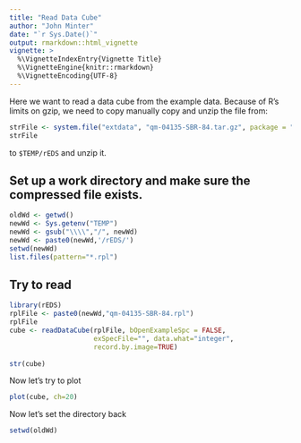 ```yaml
---
title: "Read Data Cube"
author: "John Minter"
date: "`r Sys.Date()`"
output: rmarkdown::html_vignette
vignette: >
  %\VignetteIndexEntry{Vignette Title}
  %\VignetteEngine{knitr::rmarkdown}
  %\VignetteEncoding{UTF-8}
---
```


Here we want to read a data cube from the example data. Because of R's
limits on gzip, we need to copy manually copy and unzip the file from:

```r
strFile <- system.file("extdata", "qm-04135-SBR-84.tar.gz", package = "rEDS")
strFile
```

to `$TEMP/rEDS` and unzip it.


## Set up a work directory and make sure the compressed file exists.

```r
oldWd <- getwd()
newWd <- Sys.getenv("TEMP")
newWd <- gsub("\\\\","/", newWd)
newWd <- paste0(newWd,'/rEDS/')
setwd(newWd)
list.files(pattern="*.rpl")
```

## Try to read

```r
library(rEDS)
rplFile <- paste0(newWd,"qm-04135-SBR-84.rpl")
rplFile
cube <- readDataCube(rplFile, bOpenExampleSpc = FALSE,
                     exSpecFile="", data.what="integer",
                     record.by.image=TRUE)
  
str(cube)

```

Now let's try to plot

```r

plot(cube, ch=20)

```



Now let's set the directory back

```r
setwd(oldWd)
```
